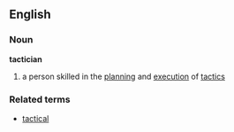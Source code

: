 ==English==
===Noun===
'''tactician'''
# a person skilled in the [[planning]] and [[execution]] of [[tactic]]s
===Related terms===
*[[tactical]]